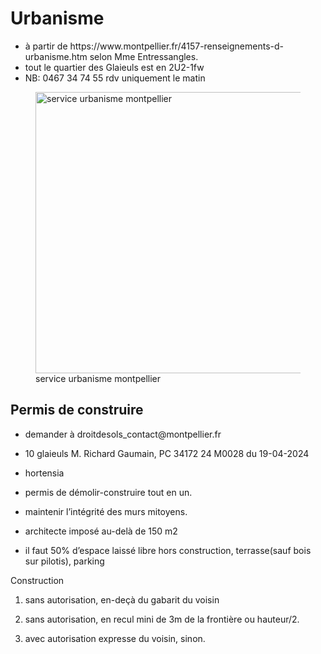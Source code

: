 # Urbanisme

-   à partir de https://www.montpellier.fr/4157-renseignements-d-urbanisme.htm selon Mme Entressangles.
-   tout le quartier des Glaieuls est en 2U2-1fw
-   NB: 0467 34 74 55 rdv uniquement le matin

![service urbanisme montpellier](images/NGUYENS_urbanisme.png){width="450"}

## Permis de construire

-   demander à droitdesols_contact\@montpellier.fr

-   10 glaieuls M. Richard Gaumain, PC 34172 24 M0028 du 19-04-2024

-   hortensia

-   permis de démolir-construire tout en un.

-   maintenir l'intégrité des murs mitoyens.

-   architecte imposé au-delà de 150 m2

-   il faut 50% d'espace laissé libre hors construction, terrasse(sauf bois sur pilotis), parking

Construction

1.  sans autorisation, en-deçà du gabarit du voisin

2.  sans autorisation, en recul mini de 3m de la frontière ou hauteur/2.

3.  avec autorisation expresse du voisin, sinon.
